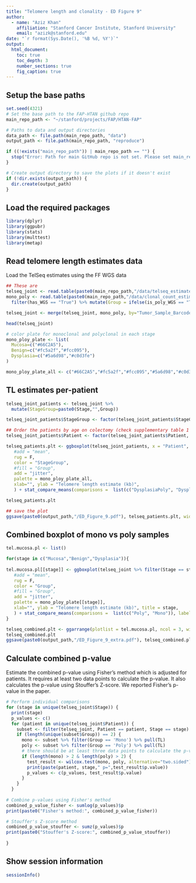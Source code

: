 ```yaml
---
title: "Telomere length and clonality - ED Figure 9"
author: 
  - name: "Aziz Khan"
    affiliation: "Stanford Cancer Institute, Stanford University"
    email: "azizk@stanford.edu"
date: "`r format(Sys.Date(), '%B %d, %Y')`"
output:
  html_document:
    toc: true
    toc_depth: 3
    number_sections: true
    fig_caption: true
---
```


## Setup the base paths
```r

set.seed(4321)
# Set the base path to the FAP-HTAN github repo
main_repo_path <- "~/stanford/projects/FAP/HTAN-FAP"

# Paths to data and output directories
data_path <- file.path(main_repo_path, "data")
output_path <- file.path(main_repo_path, "reproduce")

if ((!exists("main_repo_path")) | main_repo_path == "") {
  stop("Error: Path for main GitHub repo is not set. Please set main_repo_path <- '/path/to/repo/HTAN-FAP' and try again!")
}

# Create output directory to save the plots if it doesn't exist
if (!dir.exists(output_path)) {
  dir.create(output_path)
}
```

## Load the required packages

```r
library(dplyr)
library(ggpubr)
library(stats)
library(multtest)
library(metap)
```



## Read telomere length estimates data
Load the TelSeq estimates using the FF WGS data 
```r

## These are 
telseq_joint <- read.table(paste0(main_repo_path,"/data/telseq_estimates_wgs_ff.tsv"), sep = "\t", header = TRUE)
mono_poly <- read.table(paste0(main_repo_path,"/data/clonal_count_estimation/clonal_SNVs_WES_WGS.csv"), sep = ",", header = TRUE) %>% 
  filter(has_WGS == "True") %>% mutate(Group = ifelse(is_poly_WGS == "True", "Poly", "Mono")) %>%  select(Tumor_Sample_Barcode, Group)

telseq_joint <- merge(telseq_joint, mono_poly, by="Tumor_Sample_Barcode")

head(telseq_joint)

# color plate for monoclonal and polyclonal in each stage
mono_ploy_plate <- list(
  Mucosa=c("#66C2A5"),
  Benign=c("#fc5a2f","#fcc095"),
  Dysplasia=c("#5a6d98","#c0d3fe")
)

mono_ploy_plate_all <- c("#66C2A5","#fc5a2f","#fcc095","#5a6d98","#c0d3fe")
```


## TL estimates per-patient

```r

telseq_joint_patients <- telseq_joint %>% 
  mutate(StageGroup=paste0(Stage,"",Group))

telseq_joint_patients$StageGroup <- factor(telseq_joint_patients$StageGroup, levels = c("MucosaPoly", "BenignPoly", "BenignMono", "DysplasiaPoly", "DysplasiaMono"))

## Order the patients by age on colectomy (check supplementary table 1 for more details)
telseq_joint_patients$Patient <- factor(telseq_joint_patients$Patient, levels = c("A002","A014", "F001","G001","A015","A001"))

telseq_patients.plt <- ggboxplot(telseq_joint_patients, x = "Patient", y="TL",
   #add = "mean",
   rug = F,
   color = "StageGroup",
   #fill = "Group",
   add = "jitter",
   palette = mono_ploy_plate_all,
   xlab="", ylab = "Telomere length estimate (kb)",
   ) + stat_compare_means(comparisons =  list(c("DysplasiaPoly", "DysplasiaMono")), label = "p.format", paired=F, method = "wilcox.test", method.args = list(alternative = "two.sided")) + ylim(0, 7) 

telseq_patients.plt

## save the plot
ggsave(paste0(output_path,"/ED_Figure_9.pdf"), telseq_patients.plt, width = 8.5, height = 6)

```

## Combined boxplot of mono vs poly samples


```r
tel.mucosa.pl <- list()

for(stage in c("Mucosa","Benign","Dysplasia")){
  
tel.mucosa.pl[[stage]] <- ggboxplot(telseq_joint %>% filter(Stage == stage), x = "Group", y="TL",
   #add = "mean",
   rug = F,
   color = "Group",
   #fill = "Group",
   add = "jitter",
   palette = mono_ploy_plate[[stage]],
   xlab="", ylab = "Telomere length estimate (kb)", title = stage,
   ) + stat_compare_means(comparisons =  list(c("Poly", "Mono")), label = "p.format", paired=F, method = "wilcox.test", method.args = list(alternative = "two.sided")) + ylim(0, 7) #+ facet_grid(.~Stage, scale="free_x", space="free_x")
}

telseq_combined.plt <- ggarrange(plotlist = tel.mucosa.pl, ncol = 3, widths = c(1.3,2,2))
telseq_combined.plt
ggsave(paste0(output_path,"/ED_Figure_9_extra.pdf"), telseq_combined.plt, width = 8, height = 6)

```


## Calculate combined p-value

Estimate the combined p-value using Fisher's method which is adjusted for patients. It requires at least two data points to calculate the p-value. It also calculates the p-value using Stouffer's Z-score.
We reported Fisher's p-value in the paper.

```r
# Perform individual comparisons
for (stage in unique(telseq_joint$Stage)) {
  print(stage)
  p_values <- c()
  for (patient in unique(telseq_joint$Patient)) {
    subset <- filter(telseq_joint, Patient == patient, Stage == stage)
    if (length(unique(subset$Group)) == 2) { 
      mono <- subset %>% filter(Group == 'Mono') %>% pull(TL)
      poly <- subset %>% filter(Group == 'Poly') %>% pull(TL)
      # there should be at least three data points to calculate the p-value
      if (length(mono) > 2 & length(poly) > 2) { 
        test_result <- wilcox.test(mono, poly, alternative="two.sided")
        print(paste(patient, stage," p=",test_result$p.value))
        p_values <- c(p_values, test_result$p.value)
      }
    }
  }
  
# Combine p-values using Fisher's method
combined_p_value_fisher <- sumlog(p_values)$p
print(paste0("Fisher's method:", combined_p_value_fisher))

# Stouffer's Z-score method
combined_p_value_stouffer <- sumz(p_values)$p
print(paste0("Stouffer's Z-score:", combined_p_value_stouffer))
  
}

```

## Show session information
```r
sessionInfo()
```

